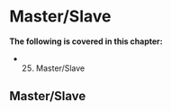 # Master/Slave


**The following is covered in this chapter:**

- 25. Master/Slave


## Master/Slave




